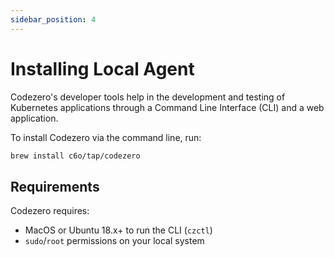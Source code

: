 ```yaml
---
sidebar_position: 4
---
```


# Installing Local Agent

Codezero's developer tools help in the development and testing of Kubernetes applications through a Command Line Interface (CLI) and a web application.

To install Codezero via the command line, run:

```bash
brew install c6o/tap/codezero
```

## Requirements

Codezero requires:

- MacOS or Ubuntu 18.x+ to run the CLI (`czctl`)
- `sudo`/`root` permissions on your local system
